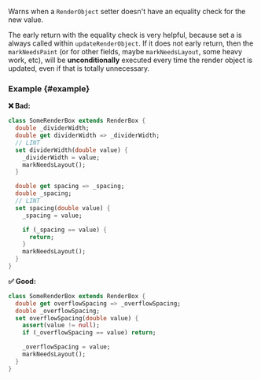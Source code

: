 
<RuleDetails version="4.19.0" severity="warning" />

Warns when a `RenderObject` setter doesn't have an equality check for the new value.

The early return with the equality check is very helpful, because set a is always called within `updateRenderObject`.
If it does not early return, then the `markNeedsPaint` (or for other fields, maybe `markNeedsLayout`, some heavy work, etc), will be **unconditionally** executed every time the render object is updated, even if that is totally unnecessary.

### Example {#example}

**❌ Bad:**

```dart
class SomeRenderBox extends RenderBox {
  double _dividerWidth;
  double get dividerWidth => _dividerWidth;
  // LINT
  set dividerWidth(double value) {
    _dividerWidth = value;
    markNeedsLayout();
  }

  double get spacing => _spacing;
  double _spacing;
  // LINT
  set spacing(double value) {
    _spacing = value;

    if (_spacing == value) {
      return;
    }
    markNeedsLayout();
  }
}
```

**✅ Good:**

```dart
class SomeRenderBox extends RenderBox {
  double get overflowSpacing => _overflowSpacing;
  double _overflowSpacing;
  set overflowSpacing(double value) {
    assert(value != null);
    if (_overflowSpacing == value) return;

    _overflowSpacing = value;
    markNeedsLayout();
  }
}
```
